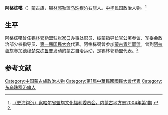 '''阿格栋噶'''（{{bd|约1910年||？|}}）[[蒙古族|蒙古族]]，[[锡林郭勒盟|锡林郭勒盟]][[乌珠穆沁右旗|乌珠穆沁右旗]]人。[[中华民国|中华民国]]政治人物。<ref name=nmgqqw>[http://www.nmqq.gov.cn/fagui/ShowArticle.asp?ArticleID=2423 （史海钩沉）察哈尔省盟旗文化福利委员会，内蒙古地方志2004年第1期] {{webarchive|url=https://web.archive.org/web/20150617082022/http://www.nmqq.gov.cn/fagui/ShowArticle.asp?ArticleID=2423 |date=2015-06-17 }}</ref>

==生平==
阿格栋噶曾任[[锡林郭勒盟|锡林郭勒盟]]驻[[张家口|张家口]]办事处职员、绥蒙指导长官公署参议、军委会政治部少校指导员、[[第一届国民大会|第一届国民大会]]代表。阿格栋噶曾参加[[蒙古青年同盟|蒙古青年同盟]]。曾到[[阿拉善旗|阿拉善旗]]参加[[德穆楚克栋鲁普|德穆楚克栋鲁普]]发动的蒙古自治运动，是锡林郭勒盟代表。<ref name=nmgqqw/>

==参考文献==
{{reflist}}

[[Category:中国蒙古族政治人物|Category:中国蒙古族政治人物]]
[[Category:第1屆中華民國國民大會代表|Category:第1屆中華民國國民大會代表]]
[[Category:东乌珠穆沁旗人|Category:东乌珠穆沁旗人]]